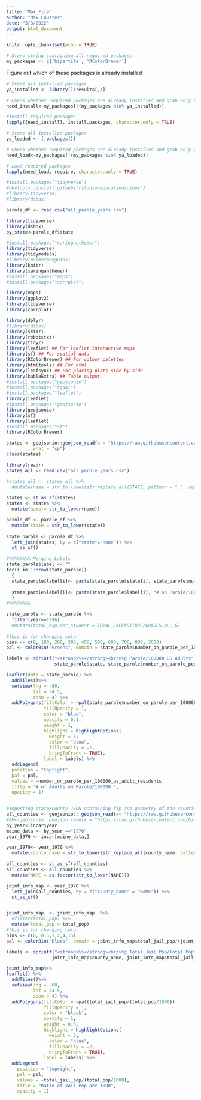 ```yaml
---
title: "Max_File"
author: "Max Lauster"
date: "5/3/2022"
output: html_document
---
```


```r
knitr::opts_chunk$set(echo = TRUE)

# Store string containing all required packages
my_packages <- c('bipartite', 'RColorBrewer')

```

Figure out which of these packages is already installed
``` r
# Store all installed packages
ya_installed <- library()$results[,1]

# Check whether required packages are already installed and grab only those that still need installation
need_install<-my_packages[!(my_packages %in% ya_installed)]

#install required packages
lapply({need_install}, install.packages, character.only = TRUE)

```

``` r
# Store all installed packages
ya_loaded <- (.packages())

# Check whether required packages are already installed and grab only those that still need installation
need_load<-my_packages[!(my_packages %in% ya_loaded)]

# Load required packages
lapply(need_load, require, character.only = TRUE)
```
```r
#install.packages("tidyverse")
#devtools::install_github("rstudio-education/dsbox")
#library(tidyverse)
#library(dsbox)
```

```r
parole_df <- read.csv("all_parole_years.csv")

```


```r
library(tidyverse)
library(dsbox)
by_state<-parole_df$state


```

```r
#install.packages("xaringanthemer")
library(tidyverse)
library(tidymodels)
#library(palmerpenguins)
library(knitr)
library(xaringanthemer)
#install.packages("maps")
#install.packages("corrplot")

library(maps)
library(ggplot2)
library(tidyverse)
library(corrplot)

library(dplyr)
#library(dsbox)
library(skimr)
library(robotstxt)
library(tidyr) 
library(leaflet) ## For leaflet interactive maps
library(sf) ## For spatial data
library(RColorBrewer) ## For colour palettes
library(htmltools) ## For html
library(leafsync) ## For placing plots side by side
library(kableExtra) ## Table output
#install.packages("geojsonio")
#install.packages("rgdal")
#install.packages("leaflet")
library(leaflet)
#install.packages("geojsonio")
library(geojsonio)
library(sf)
library(leaflet)
#install.packages("sf")
library(RColorBrewer)
```

```r
states <- geojsonio::geojson_read(x = "https://raw.githubusercontent.com/PublicaMundi/MappingAPI/master/data/geojson/us-states.json"
        , what = "sp")
class(states)

library(readr)
states_all <- read.csv("all_parole_years.csv")
```


```r
#states_all <- states_all %>%
  #mutate(name = str_to_lower(str_replace_all(STATE, pattern = "_", replacement = " ")))

states <- st_as_sf(states)
states <- states %>%
  mutate(name = str_to_lower(name))

parole_df <- parole_df %>%
  mutate(state = str_to_lower(state))
  
state_parole <- parole_df %>%
  left_join(states, by = c("state"="name")) %>%
  st_as_sf()

#%%%%%%%% Merging Labels
state_parole$label <- ""
for(i in 1:nrow(state_parole))
  {
  state_parole$label[i]<- paste(state_parole$state[i], state_parole$number_on_parole_per_100000_us_adult_residents[i], sep = ": ")
  
  state_parole$label[i]<- paste(state_parole$label[i], "# on Parole/100,000 Adults", sep = " ")
  }
#%%%%%%%%

state_parole <- state_parole %>%
  filter(year==1996)
  #mutate(total_exp_per_student = TOTAL_EXPENDITURE/GRADES_ALL_G)
  
#this is for changing color 
bins <- c(0, 100, 200, 300, 400, 500, 600, 700, 800, 2000)
pal <- colorBin("Greens", domain = state_parole$number_on_parole_per_100000_us_adult_residents, bins = bins)

```


```r
labels <- sprintf("<strong>%s</strong><br/>%g Parole/100000 US Adults",
                  state_parole$state, state_parole$number_on_parole_per_100000_us_adult_residents) %>% lapply(htmltools::HTML)

```

```r

leaflet(data = state_parole) %>%
  addTiles()%>%
  setView(lng = -80,
          lat = 34.5,
          zoom = 4) %>%
  addPolygons(fillColor = ~pal(state_parole$number_on_parole_per_100000_us_adult_residents),
              fillOpacity = 1,
              color = "blue",
              opacity = 0.1,
              weight = 1,
              highlight = highlightOptions(
                weight = 3,
                color = "blue",
                fillOpacity = .2,
                bringToFront = TRUE),
              label = labels) %>%
  addLegend(
  position = "topright",
  pal = pal,
  values = ~number_on_parole_per_100000_us_adult_residents,
  title = "# of Adults on Parole/100000.",
  opacity = 1)
    

```
```r
#Importing state/County JSON containing fip and geometry of the counties
all_counties <- geojsonio:: geojson_read(x= "https://raw.githubusercontent.com/plotly/datasets/master/geojson-counties-fips.json", what= "sp")
#AK<-geojsonio::geojson_read(x = "https://raw.githubusercontent.com/billcccheng/us-county-boundary-api/master/states/AK.json", what = "sp")
by_year<-incar$year
maine_data <- by_year =="1970"
year_1970 <- incar[maine_data,]

```

```r

year_1970<- year_1970 %>%
  mutate(county_name = str_to_lower(str_replace_all(county_name, pattern = " County", replacement = "")))

all_counties <- st_as_sf(all_counties)
all_counties <- all_counties %>%
  mutate(NAME = as.factor(str_to_lower(NAME)))

joint_info_map <- year_1970 %>%
  left_join(all_counties, by = c("county_name" = "NAME")) %>%
  st_as_sf()


joint_info_map  <- joint_info_map  %>%
  #filter(total_pop) %>%
  mutate(total_pop = total_pop)
#this is for changing color 
bins <- c(0, 0.5,1,2,4,15)
pal <- colorBin("Blues", domain = joint_info_map$total_jail_pop/(joint_info_map$total_pop/1000), bins = bins)
```

```r
labels <- sprintf("<strong>%s</strong><br/>%g Total Jail Pop/Total Pop",
                 joint_info_map$county_name, joint_info_map$total_jail_pop/(joint_info_map$total_pop/1000)) %>% lapply(htmltools::HTML)
```

```r
joint_info_map%>%
leaflet() %>%
  addTiles()%>%
  setView(lng = -80,
          lat = 34.5,
          zoom = 4) %>%
  addPolygons(fillColor = ~pal(total_jail_pop/(total_pop/1000)),
              fillOpacity = 1,
              color = "black",
              opacity = 1,
              weight = 0.5,
              highlight = highlightOptions(
                weight = 3,
                color = "blue",
                fillOpacity = .2,
                bringToFront = TRUE),
              label = labels) %>%
  addLegend(
    position = "topright",
    pal = pal,
    values = ~total_jail_pop/(total_pop/1000),
    title = "Ratio of Jail Pop per 1000",
    opacity = 1)
```


